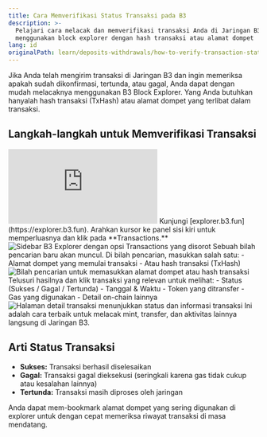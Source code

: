 ```yaml
---
title: Cara Memverifikasi Status Transaksi pada B3
description: >-
  Pelajari cara melacak dan memverifikasi transaksi Anda di Jaringan B3
  menggunakan block explorer dengan hash transaksi atau alamat dompet
lang: id
originalPath: learn/deposits-withdrawals/how-to-verify-transaction-status.mdx
---
```

Jika Anda telah mengirim transaksi di Jaringan B3 dan ingin memeriksa apakah sudah dikonfirmasi, tertunda, atau gagal, Anda dapat dengan mudah melacaknya menggunakan B3 Block Explorer. Yang Anda butuhkan hanyalah hash transaksi (TxHash) atau alamat dompet yang terlibat dalam transaksi.

## Langkah-langkah untuk Memverifikasi Transaksi

<iframe
  className="w-full aspect-video rounded-xl"
  src="https://www.youtube.com/embed/CZncVWI1aHk"
  title="Cara memverifikasi status transaksi di B3"
  frameBorder="0"
  allow="accelerometer; autoplay; clipboard-write; encrypted-media; gyroscope; picture-in-picture"
  allowFullScreen
></iframe>

<Steps>
<Step title="Menuju ke B3 Explorer">
  Kunjungi [explorer.b3.fun](https://explorer.b3.fun).
</Step>

<Step title="Akses transaksi">
  Arahkan kursor ke panel sisi kiri untuk memperluasnya dan klik pada **Transactions.**
  
  <Frame>
    <img src="https://s3.amazonaws.com/helpscout.net/docs/assets/685306b72e0550277aa9250e/images/687e55494b3936693ba0ecbb/file-o0WPrzMUbf.png" alt="Sidebar B3 Explorer dengan opsi Transactions yang disorot" />
  </Frame>
</Step>

<Step title="Cari transaksi Anda">
  Sebuah bilah pencarian baru akan muncul. Di bilah pencarian, masukkan salah satu:
  - Alamat dompet yang memulai transaksi
  - Atau hash transaksi (TxHash)
  
  <Frame>
    <img src="https://s3.amazonaws.com/helpscout.net/docs/assets/685306b72e0550277aa9250e/images/687e556e1946514c34bffae9/file-sfCem4gBEs.png" alt="Bilah pencarian untuk memasukkan alamat dompet atau hash transaksi" />
  </Frame>
</Step>

<Step title="Lihat detail transaksi">
  Telusuri hasilnya dan klik transaksi yang relevan untuk melihat:
  - Status (Sukses / Gagal / Tertunda)
  - Tanggal & Waktu
  - Token yang ditransfer
  - Gas yang digunakan
  - Detail on-chain lainnya
  
  <Frame>
    <img src="https://s3.amazonaws.com/helpscout.net/docs/assets/685306b72e0550277aa9250e/images/687e55b1ffa88610da986dfd/file-ERrTVA4NLO.png" alt="Halaman detail transaksi menunjukkan status dan informasi transaksi" />
  </Frame>
  
  <Check>
    Ini adalah cara terbaik untuk melacak mint, transfer, dan aktivitas lainnya langsung di Jaringan B3.
  </Check>
</Step>
</Steps>

## Arti Status Transaksi

- **Sukses:** Transaksi berhasil diselesaikan
- **Gagal:** Transaksi gagal dieksekusi (seringkali karena gas tidak cukup atau kesalahan lainnya)
- **Tertunda:** Transaksi masih diproses oleh jaringan

<Tip>
Anda dapat mem-bookmark alamat dompet yang sering digunakan di explorer untuk dengan cepat memeriksa riwayat transaksi di masa mendatang.
</Tip>
